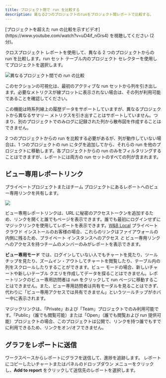 ```yaml
---
title: プロジェクト間で run を比較する
description: 異なる2つのプロジェクトのrunをプロジェクト間レポートで比較する。
---
```


<Note>
[プロジェクトを超えた run の比較を示すビデオ](https://www.youtube.com/watch?v=uD4if_nGrs4) を視聴してください (2 分)。
</Note>

クロスプロジェクト レポートを使用して、異なる 2 つのプロジェクトからの run を比較します。run セット テーブル内のプロジェクト セレクターを使用してプロジェクトを選択します。

<Frame>
    <img src="/images/reports/howto_pick_a_different_project_to_draw_runs_from.gif" alt="異なるプロジェクト間での run の比較"  />
</Frame>

このセクションの可視化は、最初のアクティブな run セットから列を引き出します。必要なメトリクスが線プロットに表示されない場合は、その列が利用可能であることを確認してください。

この機能は時系列線上の履歴データをサポートしていますが、異なるプロジェクトから異なるサマリー メトリクスを引き出すことはサポートしていません。つまり、別のプロジェクトでのみログに記録された列から散布図を作成することはできません。

2 つのプロジェクトからの run を比較する必要があるが、列が動作していない場合は、1 つのプロジェクトの run にタグを追加してから、それらの run を他のプロジェクトに移動します。各プロジェクトからの run のみをフィルタリングすることはできますが、レポートには両方の run セットのすべての列が含まれます。

## ビュー専用レポートリンク

プライベートプロジェクトまたはチーム プロジェクトにあるレポートへのビュー専用リンクを共有します。

<Frame>
    <img src="/images/reports/magic-links.gif"  />
</Frame>

ビュー専用レポートリンクは、URL に秘密のアクセストークンを追加するため、リンクを開くと誰でもページを表示できます。誰でも最初にログインせずにマジックリンクを使用してレポートを表示できます。[W&B Local](/ja/platform/hosting/) プライベート クラウド インストールのお客様の場合、これらのリンクはファイアウォールの内側に残るため、プライベート インスタンスへのアクセス _と_ ビュー専用リンクへのアクセスを持つチームのメンバーのみがレポートを表示できます。

**ビュー専用モード** では、ログインしていない人でもチャートを見たり、ツールチップを見たり、ズームイン・アウトしてチャートを閲覧したり、テーブル内の列をスクロールしたりすることができます。ビュー モードの場合、新しいチャートや新しいテーブル クエリを作成してデータを探ることはできません。レポートリンクのビュー専用訪問者は run をクリックして run ページに移動することはできません。また、ビュー専用訪問者は共有モーダルを見ることはできず、代わりに「ビュー専用アクセスでは共有できません」というツールチップがホバー中に表示されます。

<Info>
マジックリンクは、「Private」および「Team」プロジェクトでのみ利用可能です。「Public」（誰でも閲覧可能）または「Open」（誰でも閲覧および run 提供可能）プロジェクトの場合、このプロジェクトは公開で、リンクを持つ誰でもすでに利用できるため、リンクをオン/オフできません。
</Info>

## グラフをレポートに送信

ワークスペースからレポートにグラフを送信して、進捗を追跡します。 レポートにコピーしたいチャートまたはパネルのドロップダウン メニューをクリックし、**Add to report** をクリックして送信先のレポートを選択します。